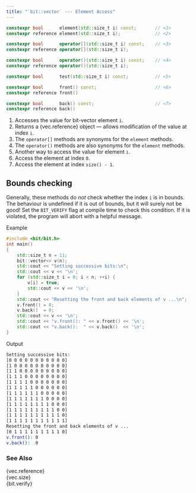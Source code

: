 ```yaml
---
title: "`bit::vector` --- Element Access"
---
```


```cpp
constexpr bool      element(std::size_t i) const;       // <1>
constexpr reference element(std::size_t i);             // <2>

constexpr bool      operator[](std::size_t i) const;    // <3>
constexpr reference operator[](std::size_t i);

constexpr bool      operator()(std::size_t i) const;    // <4>
constexpr reference operator()(std::size_t i);

constexpr bool      test(std::size_t i) const;          // <5>

constexpr bool      front() const;                      // <6>
constexpr reference front()

constexpr bool      back() const;                       // <7>
constexpr reference back()
```
1. Accesses the value for bit-vector element `i`.
2. Returns a {vec.reference} object --- allows modification of the value at index `i`.
3. The `operator[]` methods are synonyms for the `element` methods.
4. The `operator()` methods are also synonyms for the `element` methods.
5. Another way to access the value for element `i`.
6. Access the element at index `0`.
7. Access the element at index `size() - 1`.

::: {.callout-warning}
# Bounds checking
Generally, these methods do *not* check whether the index `i` is in bounds.
The behaviour is undefined if it is out of bounds, but it will surely not be good!
Set the `BIT_VERIFY` flag at compile time to check this condition. If it is violated, the program will abort with a helpful message.
:::

[Example]{.bt}
```cpp
#include <bit/bit.h>
int main()
{
    std::size_t n = 11;
    bit::vector<> v(n);
    std::cout << "Setting successive bits:\n";
    std::cout << v << '\n';
    for (std::size_t i = 0; i < n; ++i) {
        v[i] = true;
        std::cout << v << '\n';
    }
    std::cout << "Resetting the front and back elements of v ...\n";
    v.front() = 0;
    v.back()  = 0;
    std::cout << v << '\n';
    std::cout << "v.front(): " << v.front() << '\n';
    std::cout << "v.back():  " << v.back()  << '\n';
}
```

[Output]{.bt}
```bash
Setting successive bits:
[0 0 0 0 0 0 0 0 0 0 0]
[1 0 0 0 0 0 0 0 0 0 0]
[1 1 0 0 0 0 0 0 0 0 0]
[1 1 1 0 0 0 0 0 0 0 0]
[1 1 1 1 0 0 0 0 0 0 0]
[1 1 1 1 1 0 0 0 0 0 0]
[1 1 1 1 1 1 0 0 0 0 0]
[1 1 1 1 1 1 1 0 0 0 0]
[1 1 1 1 1 1 1 1 0 0 0]
[1 1 1 1 1 1 1 1 1 0 0]
[1 1 1 1 1 1 1 1 1 1 0]
[1 1 1 1 1 1 1 1 1 1 1]
Resetting the front and back elements of v ...
[0 1 1 1 1 1 1 1 1 1 0]
v.front(): 0
v.back():  0
```

### See Also
{vec.reference} \
{vec.size} \
{bit.verify}